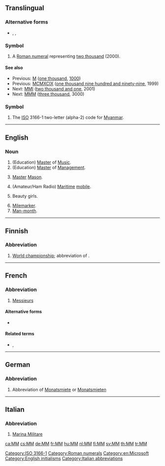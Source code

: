 {{also|mm|Mm|mm.|.mm|m.m.|M&M}}
==Translingual==

===Alternative forms===
* {{sense|roman numeral}} {{l|mul|mm}}, {{l|mul|MDD}}, {{l|mul|mdd}}

===Symbol===
{{head|mul|numeral symbol}}

# A [[Roman numeral]] representing [[two thousand]] (2000).

====See also====
* Previous: [[M]] ([[one thousand]], [[1000]])
* Previous: [[MCMXCIX]] ([[one thousand nine hundred and ninety-nine]], 1999)
* Next: [[MMI]] ([[two thousand and one]], 2001)
* Next: [[MMM]] ([[three thousand]], 3000)

===Symbol===
{{head|mul|symbol}}

# The [[ISO]] 3166-1 two-letter (alpha-2) code for [[Myanmar]].

[[Category:ISO 3166-1]]
[[Category:Roman numerals]]

----

==English==

===Noun===
{{en-noun}}

# (Education) [[master|Master]] of [[music|Music]].
# (Education) [[master|Master]] of [[management|Management]].
# {{lb|en|freemasonry}} [[master|Master]] [[Mason]].
# (Amateur/Ham Radio) [[maritime|Maritime]] [[mobile]].
# {{lb|en|China}} Beauty girls. {{rfex}}
# [[mile|Mile]][[marker]].
# [[man-month|Man-month]].

[[Category:en:Microsoft]]
[[Category:English initialisms]]

----

==Finnish==

===Abbreviation===
{{rfc-header|Abbreviation}}
{{fi-abbr}}

# [[world championship|World championship]]; abbreviation of {{m|fi|maailmanmestaruus}}.

----

==French==

===Abbreviation===
{{rfc-header|Abbreviation}}
{{head|fr|abbreviation}} {{gloss|plural}}

# [[Messieurs]]

====Alternative forms====
* {{l|fr|MM.}}

====Related terms====
* {{l|fr|M}}, {{l|fr|M.}} {{gloss|singular}}

----

==German==

===Abbreviation===
{{rfc-header|Abbreviation}}
{{head|de|abbreviation}}

# {{lb|de|apartment listing}} Abbreviation of [[Monatsmiete]] or [[Monatsmieten]]

----

==Italian==

===Abbreviation===
{{rfc-header|Abbreviation}}
{{head|it|abbreviation}}

# [[w:it:Marina Militare|Marina Militare]]

[[Category:Italian abbreviations]]

[[ca:MM]]
[[cs:MM]]
[[de:MM]]
[[fr:MM]]
[[hu:MM]]
[[nl:MM]]
[[fi:MM]]
[[sv:MM]]
[[th:MM]]
[[tr:MM]]